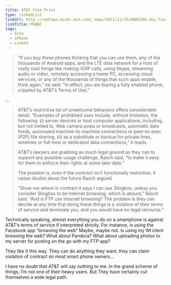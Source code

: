 ```yaml
---
title: AT&T Fine Print
type: linkedList
linkUrl: http://redtape.msnbc.msn.com/_news/2011/11/15/8805266-why-fine-print-might-ground-your-high-flying-4g-cellphone-service
linkTitle: MSNBC
tags:
  - Info
  - iPhone
  - Linked
---
```


> “If you buy these phones thinking that you can use them, any of the thousands of Android apps, and the LTE data network for a host of really cool things like making VOIP calls, using Skype, streaming audio or video, remotely accessing a home PC, accessing cloud services, or any of the thousands of things that such apps enable, think again,” he said. “In effect, you are buying a fully enabled phone, crippled by AT&T’s Terms of Use.”

…

> AT&T’s restrictive list of unwelcome behaviors offers considerable detail. “Examples of prohibited uses include, without limitation, the following: (i) server devices or host computer applications, including, but not limited to, Web camera posts or broadcasts, automatic data feeds, automated machine-to-machine connections or peer-to-peer (P2P) file sharing; (ii) as a substitute or backup for private lines, wirelines or full-time or dedicated data connections,” it reads.
>
> AT&T’s lawyers are grabbing as much legal ground as they can to support any possible usage challenge, Rasch said, “to make it easy for them to enforce their rights at some later date.”
>
> The problem is, even if the contract isn’t functionally restrictive, it raises doubts about the future Rasch argued.
>
> “Show me where in contract it says I can use Slingbox, unless you consider Slingbox to be Internet browsing, which is absurd,” Rasch said. “And is FTP use Internet browsing? The problem is they can decide at any time that doing these things is a violation of their terms of service and terminate you, and you would have no legal recourse.”

Technically speaking, almost everything you do on a smartphone is against AT&T’s terms of service if interpreted strictly. For instance, is using the Facebook app “browsing the web” Maybe, maybe not. Is using my IM client browsing the web? What about Pandora? What about uploading photos to my server for posting on the go with my FTP app?

They like it this way. They can do anything they want, they can claim violation of contract on most smart phone owners…

I have no doubt that AT&T will say nothing to me. In the grand scheme of things, I’m not one of their heavy users. But They have certainly cut themselves a wide legal path.
